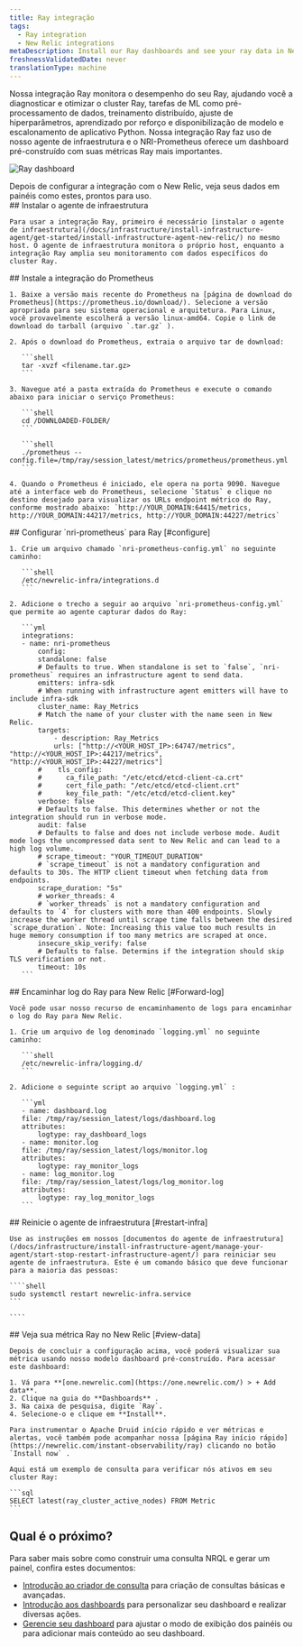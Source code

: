 ```yaml
---
title: Ray integração
tags:
  - Ray integration
  - New Relic integrations
metaDescription: Install our Ray dashboards and see your ray data in New Relic.
freshnessValidatedDate: never
translationType: machine
---
```



Nossa integração Ray monitora o desempenho do seu Ray, ajudando você a diagnosticar e otimizar o cluster Ray, tarefas de ML como pré-processamento de dados, treinamento distribuído, ajuste de hiperparâmetros, aprendizado por reforço e disponibilização de modelo e escalonamento de aplicativo Python. Nossa integração Ray faz uso de nosso agente de infraestrutura e o NRI-Prometheus oferece um dashboard pré-construído com suas métricas Ray mais importantes.

<img
  src={infrastructureRayDashboard}
  title="Ray dashboard"
  alt="Ray dashboard"
/>

<figcaption>
  Depois de configurar a integração com o New Relic, veja seus dados em painéis como estes, prontos para uso.
</figcaption>

<Steps>
  <Step>
    ## Instalar o agente de infraestrutura

    Para usar a integração Ray, primeiro é necessário [instalar o agente de infraestrutura](/docs/infrastructure/install-infrastructure-agent/get-started/install-infrastructure-agent-new-relic/) no mesmo host. O agente de infraestrutura monitora o próprio host, enquanto a integração Ray amplia seu monitoramento com dados específicos do cluster Ray.  

  </Step>

  <Step>
    ## Instale a integração do Prometheus

    1. Baixe a versão mais recente do Prometheus na [página de download do Prometheus](https://prometheus.io/download/). Selecione a versão apropriada para seu sistema operacional e arquitetura. Para Linux, você provavelmente escolherá a versão linux-amd64. Copie o link de download do tarball (arquivo `.tar.gz` ).

    2. Após o download do Prometheus, extraia o arquivo tar de download:

       ```shell
       tar -xvzf <filename.tar.gz>
       ```

    3. Navegue até a pasta extraída do Prometheus e execute o comando abaixo para iniciar o serviço Prometheus:

       ```shell
       cd /DOWNLOADED-FOLDER/
       ```

       ```shell
       ./prometheus --config.file=/tmp/ray/session_latest/metrics/prometheus/prometheus.yml
       ```

    4. Quando o Prometheus é iniciado, ele opera na porta 9090. Navegue até a interface web do Prometheus, selecione `Status` e clique no destino desejado para visualizar os URLs endpoint métrico do Ray, conforme mostrado abaixo: `http://YOUR_DOMAIN:64415/metrics, http://YOUR_DOMAIN:44217/metrics, http://YOUR_DOMAIN:44227/metrics`
  </Step>

  <Step>
    ## Configurar `nri-prometheus` para Ray [#configure]

    1. Crie um arquivo chamado `nri-prometheus-config.yml` no seguinte caminho:

       ```shell
       /etc/newrelic-infra/integrations.d
       ```

    2. Adicione o trecho a seguir ao arquivo `nri-prometheus-config.yml` que permite ao agente capturar dados do Ray:

       ```yml
       integrations:
       - name: nri-prometheus
           config:
           standalone: false
           # Defaults to true. When standalone is set to `false`, `nri-prometheus` requires an infrastructure agent to send data.
           emitters: infra-sdk
           # When running with infrastructure agent emitters will have to include infra-sdk
           cluster_name: Ray_Metrics
           # Match the name of your cluster with the name seen in New Relic. 
           targets:
               - description: Ray_Metrics
               urls: ["http://<YOUR_HOST_IP>:64747/metrics", "http://<YOUR_HOST_IP>:44217/metrics", "http://<YOUR_HOST_IP>:44227/metrics"]
           #    tls_config:
           #      ca_file_path: "/etc/etcd/etcd-client-ca.crt"
           #      cert_file_path: "/etc/etcd/etcd-client.crt"
           #      key_file_path: "/etc/etcd/etcd-client.key"
           verbose: false
           # Defaults to false. This determines whether or not the integration should run in verbose mode.
           audit: false
           # Defaults to false and does not include verbose mode. Audit mode logs the uncompressed data sent to New Relic and can lead to a high log volume.
           # scrape_timeout: "YOUR_TIMEOUT_DURATION"
           # `scrape_timeout` is not a mandatory configuration and defaults to 30s. The HTTP client timeout when fetching data from endpoints.
           scrape_duration: "5s"
           # worker_threads: 4
           # `worker_threads` is not a mandatory configuration and defaults to `4` for clusters with more than 400 endpoints. Slowly increase the worker thread until scrape time falls between the desired `scrape_duration`. Note: Increasing this value too much results in huge memory consumption if too many metrics are scraped at once.
           insecure_skip_verify: false
           # Defaults to false. Determins if the integration should skip TLS verification or not.
           timeout: 10s
       ```
  </Step>

  <Step>
    ## Encaminhar log do Ray para New Relic [#Forward-log]

    Você pode usar nosso recurso de encaminhamento de logs para encaminhar o log do Ray para New Relic.

    1. Crie um arquivo de log denominado `logging.yml` no seguinte caminho:

       ```shell
       /etc/newrelic-infra/logging.d/
       ```

    2. Adicione o seguinte script ao arquivo `logging.yml` :

       ```yml
       - name: dashboard.log
       file: /tmp/ray/session_latest/logs/dashboard.log
       attributes:
           logtype: ray_dashboard_logs
       - name: monitor.log
       file: /tmp/ray/session_latest/logs/monitor.log
       attributes:
           logtype: ray_monitor_logs
       - name: log_monitor.log
       file: /tmp/ray/session_latest/logs/log_monitor.log
       attributes:
           logtype: ray_log_monitor_logs
       ```
  </Step>

  <Step>
    ## Reinicie o agente de infraestrutura [#restart-infra]

    Use as instruções em nossos [documentos do agente de infraestrutura](/docs/infrastructure/install-infrastructure-agent/manage-your-agent/start-stop-restart-infrastructure-agent/) para reiniciar seu agente de infraestrutura. Este é um comando básico que deve funcionar para a maioria das pessoas:

    ````shell
    sudo systemctl restart newrelic-infra.service
    ```  

    ````
  </Step>

  <Step>
    ## Veja sua métrica Ray no New Relic [#view-data]

    Depois de concluir a configuração acima, você poderá visualizar sua métrica usando nosso modelo dashboard pré-construído. Para acessar este dashboard:

    1. Vá para **[one.newrelic.com](https://one.newrelic.com/) > + Add data**.
    2. Clique na guia do **Dashboards** .
    3. Na caixa de pesquisa, digite `Ray`.
    4. Selecione-o e clique em **Install**.

    Para instrumentar o Apache Druid início rápido e ver métricas e alertas, você também pode acompanhar nossa [página Ray início rápido](https://newrelic.com/instant-observability/ray) clicando no botão `Install now` .

    Aqui está um exemplo de consulta para verificar nós ativos em seu cluster Ray:

    ```sql
    SELECT latest(ray_cluster_active_nodes) FROM Metric
    ```
  </Step>
</Steps>

## Qual é o próximo?

Para saber mais sobre como construir uma consulta NRQL e gerar um painel, confira estes documentos:

* [Introdução ao criador de consulta](/docs/query-your-data/explore-query-data/query-builder/introduction-query-builder) para criação de consultas básicas e avançadas.
* [Introdução aos dashboards](/docs/query-your-data/explore-query-data/dashboards/introduction-dashboards) para personalizar seu dashboard e realizar diversas ações.
* [Gerencie seu dashboard](/docs/query-your-data/explore-query-data/dashboards/manage-your-dashboard) para ajustar o modo de exibição dos painéis ou para adicionar mais conteúdo ao seu dashboard.